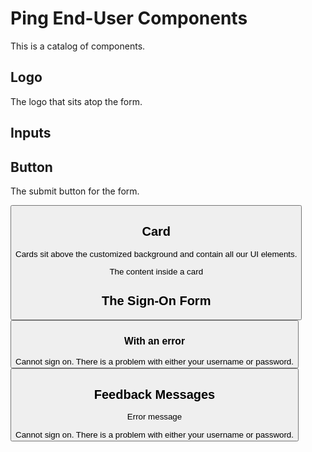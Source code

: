 
# Ping End-User Components

This is a catalog of components.

## Logo

The logo that sits atop the form.

<ComponentDemo>
    <Logo src="demo/assets/ping-logo.svg"/>
</ComponentDemo>

## Inputs

<ComponentDemo>
    <TextInput id="username"/>
</ComponentDemo>

<ComponentDemo>
    <FloatLabelTextInput label="Username" id="username"/>
</ComponentDemo>

<ComponentDemo>
    <FloatLabelPasswordInput label="Password" id="password"/>
</ComponentDemo>

## Button

The submit button for the form.

<ComponentDemo>
    <Button label="push it" primary/>
</ComponentDemo>

## Card

Cards sit above the customized background and contain all our UI elements.

<ComponentDemo>
    <Card>The content inside a card</Card>
</ComponentDemo>

## The Sign-On Form

<ComponentDemo>
    <Card>
        <Stack header={true}>
            <Logo src="demo/assets/ping-logo.svg"/>
            <FloatLabelTextInput label="Username" id="username"/>
            <FloatLabelPasswordInput label="Password" id="password"/>
            <Checkbox label="Remember me"/>
            <Button label="Sign On" primary/>
        </Stack>
    </Card>
</ComponentDemo>

### With an error
<ComponentDemo>
    <Card>
        <Stack header={true}>
            <Logo src="demo/assets/ping-logo.svg"/>
            <Feedback type="error">Cannot sign on. There is a problem with either your username or password.</Feedback>
            <FloatLabelTextInput label="Username" id="username"/>
            <FloatLabelPasswordInput label="Password" id="password"/>
            <Checkbox label="Remember me"/>
            <Button label="Sign On" primary/>
        </Stack>
    </Card>
</ComponentDemo>

## Feedback Messages

Error message

<ComponentDemo>
    <Feedback type="error">Cannot sign on. There is a problem with either your username or password.</Feedback>
</ComponentDemo>

